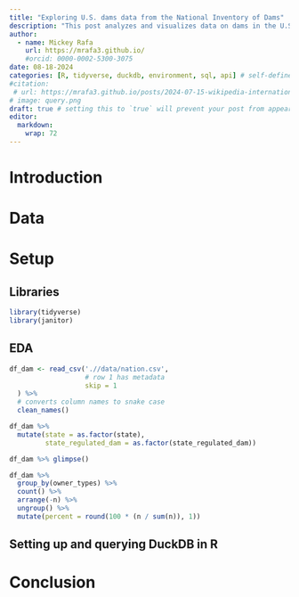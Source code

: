 ```yaml
---
title: "Exploring U.S. dams data from the National Inventory of Dams"
description: "This post analyzes and visualizes data on dams in the U.S."
author:
  - name: Mickey Rafa
    url: https://mrafa3.github.io/
    #orcid: 0000-0002-5300-3075
date: 08-18-2024
categories: [R, tidyverse, duckdb, environment, sql, api] # self-defined categories
#citation: 
 # url: https://mrafa3.github.io/posts/2024-07-15-wikipedia-international-mens-soccer/ 
# image: query.png
draft: true # setting this to `true` will prevent your post from appearing on your listing page until you're ready!
editor: 
  markdown: 
    wrap: 72
---
```


# Introduction


# Data


# Setup

## Libraries 

```r
library(tidyverse)
library(janitor)
```

## EDA

```r
df_dam <- read_csv('.//data/nation.csv',
                   # row 1 has metadata
                   skip = 1
  ) %>% 
  # converts column names to snake case
  clean_names()
```
```r
df_dam %>% 
  mutate(state = as.factor(state),
         state_regulated_dam = as.factor(state_regulated_dam))
```


```r
df_dam %>% glimpse()
```


```r
df_dam %>% 
  group_by(owner_types) %>% 
  count() %>% 
  arrange(-n) %>% 
  ungroup() %>% 
  mutate(percent = round(100 * (n / sum(n)), 1))
```



## Setting up and querying DuckDB in R


# Conclusion

